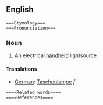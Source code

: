 ==English== 
 ===Etymology===
 ===Pronunciation===
===Noun===
# An electrical [[handheld]] lightsource.

====Translations====
*[[German]]: [[Taschenlampe]] ''f''
 
 ====Related words====
 ====References====
